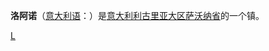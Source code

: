 {{Infobox Settlement
| name = 洛阿诺<br />Loano
| image_skyline = Loano-IMG 0417.JPG
| imagesize = 250px
| image_caption = 
| image_flag = 
| image_shield = 
| pushpin_map = Italy
| pushpin_label_position = bottom
| subdivision_type = 国家
| subdivision_name = {{ITA}}
| subdivision_type1 = [[意大利行政区划|大区]]
| subdivision_name1 = [[利古里亚大区|利古里亚大区]]
| subdivision_type2 = [[意大利行政区划|省]]
| subdivision_name2 =  [[萨沃纳省|萨沃纳省]]
| elevation_m = 5
| elevation_ft = 
| area_total_km2 = 13.5
| population_as_of = 2004年
| population_total = 11375
| population_density_km2 = auto
| timezone = [[CET|CET]]
| utc_offset = +1
| timezone_DST = 
| utc_offset_DST = 
| latd = 44
| latm = 07
| lats = 
| latNS = N
| longd = 08
| longm = 15
| longs = 
| longEW = E
| website =  
}}
'''洛阿诺'''（[[意大利语|意大利语]]：'''{{lang|it|Loano}}'''）是[[意大利|意大利]][[利古里亚大区|利古里亚大区]][[萨沃纳省|萨沃纳省]]的一个镇。

{{薩沃納省市鎮}}

[[Category:萨沃纳省市镇|L]]

{{Italy-geo-stub}}